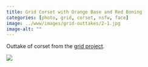```yaml
---
title: Grid Corset with Orange Base and Red Boning
categories: [photo, grid, corset, nsfw, face]
image: ../www/images/grid-outtakes/2-1.jpg
image-alt: ""
---
```


Outtake of corset from the [grid project](/posts/2025-01-27_grid-project.html).

![](../www/images/grid-outtakes/2-1.jpg)


